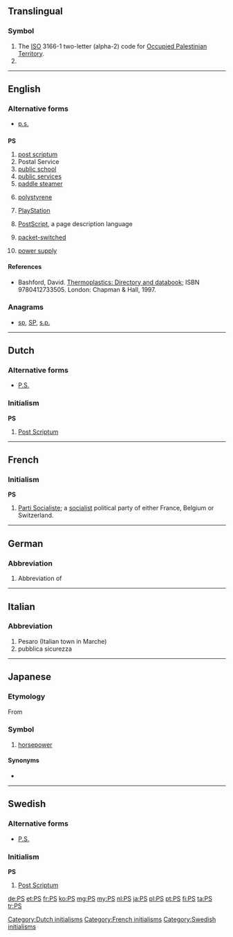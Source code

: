 {{also|Appendix:Variations of “ps”}}
==Translingual==

===Symbol===
{{head|mul|symbol}}

# The [[ISO]] 3166-1 two-letter (alpha-2) code for [[Occupied Palestinian Territory]].
# {{SI-unit-abbnp|peta|siemens|electrical conductance}}

----

==English==
{{rfc|[[postscript]], [[post scriptum]], [[postscriptum]], [[p.s.]], [[P.S.]], [[PS]]: make more consistent}}

===Alternative forms===
* {{sense|post scriptum}} [[p.s.]]

==={{initialism}}===
'''PS'''

# [[post scriptum]]
# Postal Service
# [[public school]]
# [[public service]]s
# [[paddle steamer]]
# {{organic compound}} [[polystyrene]]
# {{video games}} [[PlayStation]]
# {{computing}} [[w:PostScript|PostScript]], a page description language
# {{telecommunications}} [[w:Packet switching|packet-switched]]
# [[power supply]]

====References====
* {{organic compound}} Bashford, David.  [http://books.google.com/books?id=ycLq-EYaE0QC&dq=a.+schulman&source=gbs_navlinks_s Thermoplastics: Directory and databook]; ISBN 9780412733505. London: Chapman & Hall, 1997.

===Anagrams===
* [[sp#English|sp]], [[SP#English|SP]], [[s.p.#English|s.p.]]

----

==Dutch==

===Alternative forms===
* [[P.S.]]

===Initialism===
'''PS'''

# [[post scriptum|Post Scriptum]]

[[Category:Dutch initialisms]]

----

==French==

===Initialism===
'''PS''' {{m}}

# [[w:Parti Socialiste|Parti Socialiste]]; a [[socialist]] political party of either France, Belgium or Switzerland.

[[Category:French initialisms]]

----

==German==

===Abbreviation===
{{head|de|abbreviation}}

# Abbreviation of {{term|Pferdestärken||horsepower|lang=de}}

----

==Italian==

===Abbreviation===
{{head|it|abbreviation}}

# Pesaro (Italian town in Marche)
# pubblica sicurezza

----

==Japanese==

===Etymology===
From {{etyl|de|ja|sort=ひいえす'}} {{term|Pferdestärke|lang=de}}

===Symbol===
{{infl|ja|symbol}}{{attention|ja|needs inflection template}}

# [[horsepower]]

====Synonyms====
* {{l|ja|馬力}}

----

==Swedish==

===Alternative forms===
* [[P.S.]]

===Initialism===
'''PS'''

# [[post scriptum|Post Scriptum]]

[[Category:Swedish initialisms]]

[[de:PS]]
[[et:PS]]
[[fr:PS]]
[[ko:PS]]
[[mg:PS]]
[[my:PS]]
[[nl:PS]]
[[ja:PS]]
[[pl:PS]]
[[pt:PS]]
[[fi:PS]]
[[ta:PS]]
[[tr:PS]]